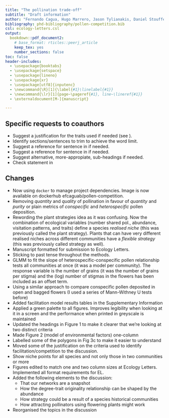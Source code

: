 ```yaml
---
title: "The pollination trade-off"
subtitle: "Draft information"
author: "Fernando Cagua, Hugo Marrero, Jason Tylianakis, Daniel Stouffer"
bibliography: phd-bibliography/pollen-competition.bib
csl: ecology-letters.csl
output:
  bookdown::pdf_document2:
    # base_format: rticles::peerj_article
    keep_tex: yes
    number_sections: false
toc: false
header-includes:
  - \usepackage{booktabs}
  - \usepackage{setspace}
  - \usepackage{lineno}
  - \usepackage{xr}
  - \usepackage[utf8]{inputenc}
  - \newcommand{\R}[1]{\label{#1}\linelabel{#1}}
  - \newcommand{\lr}[1]{page~\pageref{#1}, line~\lineref{#1}}
  - \externaldocument[M-]{manuscript}

---
```


\onehalfspacing

## Specific requests to coauthors

* Suggest a justification for the traits used if needed (see \lr{M-justification-traits}).
* Identify sections/sentences to trim to achieve the word limit.
* Suggest a reference for sentence in \lr{M-ref-interaction-strength} if needed.
* Suggest a reference for sentence in \lr{M-ref-plant-flexibility} if needed. 
* Suggest alternative, more-appropiate, sub-headings if needed. 
* Check statement in \lr{M-theoretical-models}

## Changes

* Now using `docker` to manage project dependencies. Image is now available on dockerhub efcaguab/pollen-competition.
* Removing *quantity* and *quality* of pollination in favour of *quantity* and *purity* or plain metrics of *conspecific* and *heterospecific* pollen deposition. 
* Rewording the plant strategies idea as it was confusing. Now the combination of ecological variables (number shared pol., abundance, visitation patterns, and traits) define a species *realised niche* (this was previously called the plant strategy). Plants that can have very different realised niches across different communities have a *flexible strategy* (this was previously called strategy as well).
* Manuscript formatted for submission to Ecology Letters.
* Sticking to past tense throughout the methods.
* GLMM to fit the slope of heterospecific-conspecific pollen relationship tests all communities at once (it was a model per community). The response variable is the number of grains (it was the number of grains per stigma) and the (log) number of stigmas in the flowers has been included as an offset term.
* Using a similar approach to compare conspecific pollen deposited in open and bagged flowers (I used a series of Mann-Withney U tests before)
* Added facilitation model results tables in the Supplementary Information
* Applied a green palette to all figures. Improves legibility when looking at it in a screen and the performance when printed in greyscale is maintained
* Updated the headings in Figure 1 to make it clearer that we're looking at two distinct criteria
* Made Figure 2 (model of environmental factors) one-column
* Labelled some of the polygons in Fig 3c to make it easier to understand
* Moved some of the justification on the criteria used to identify facilitation/competition to the discussion.
* Show niche points for all species and not only those in two communities or more
* Figures edited to match one and two column sizes at Ecology Letters. Implemented all format requirements for EL.
* Added the following elements to the discussion: 
    * That our networks are a snapshot
    * How the degree-trait originality relationship can be shaped by the abundance
    * How strategy could be a result of a species historical communities
    * How attracting pollinators using flowering plants might work
* Reorganised the topics in the discussion
